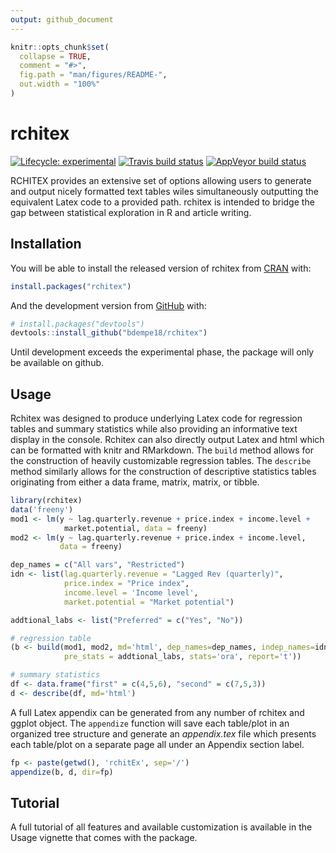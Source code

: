 ```yaml
---
output: github_document
---
```


<!-- README.md is generated from README.Rmd. Please edit that file -->

```r
knitr::opts_chunk$set(
  collapse = TRUE,
  comment = "#>",
  fig.path = "man/figures/README-",
  out.width = "100%"
)
```
# rchitex

<!-- badges: start -->
[![Lifecycle: experimental](https://img.shields.io/badge/lifecycle-experimental-orange.svg)](https://www.tidyverse.org/lifecycle/#experimental)
[![Travis build status](https://travis-ci.org/bdempe18/rchitex.svg?branch=master)](https://travis-ci.org/bdempe18/rchitex)
[![AppVeyor build status](https://ci.appveyor.com/api/projects/status/github/bdempe18/rchitex?branch=master&svg=true)](https://ci.appveyor.com/project/bdempe18/rchitex)
<!-- badges: end -->


RCHITEX provides an extensive set of options allowing users to generate and output nicely formatted text tables wiles simultaneously outputting the equivalent Latex code to a provided path. rchitex is intended to bridge the gap between statistical exploration in R and article writing.


## Installation

You will be able to install the released version of rchitex from [CRAN](https://CRAN.R-project.org) with:

``` r
install.packages("rchitex")
```

And the development version from [GitHub](https://github.com/) with:

``` r
# install.packages("devtools")
devtools::install_github("bdempe18/rchitex")
```

Until development exceeds the experimental phase, the package will only be available on github.

## Usage  

Rchitex was designed to produce underlying Latex code for regression tables and summary statistics while also providing an informative text display in the console. Rchitex can also directly output Latex and html which can be formatted with knitr and RMarkdown. The `build` method allows for the construction of heavily customizable regression tables. The `describe` method similarly allows for the construction of descriptive statistics tables originating from either a data frame, matrix, matrix, or tibble. 

```r
library(rchitex)
data('freeny')
mod1 <- lm(y ~ lag.quarterly.revenue + price.index + income.level + 
            market.potential, data = freeny)
mod2 <- lm(y ~ lag.quarterly.revenue + price.index + income.level, 
           data = freeny)

dep_names = c("All vars", "Restricted")
idn <- list(lag.quarterly.revenue = "Lagged Rev (quarterly)",
            price.index = "Price index",
            income.level = 'Income level',
            market.potential = "Market potential")

addtional_labs <- list("Preferred" = c("Yes", "No"))

# regression table
(b <- build(mod1, mod2, md='html', dep_names=dep_names, indep_names=idn,
            pre_stats = addtional_labs, stats='ora', report='t'))

# summary statistics
df <- data.frame("first" = c(4,5,6), "second" = c(7,5,3))
d <- describe(df, md='html')
```

A full Latex appendix can be generated from any number of rchitex and ggplot object. The `appendize` function will save each table/plot in an organized tree structure and generate an *appendix.tex* file which presents each table/plot on a separate page all under an Appendix section label. 

```r
fp <- paste(getwd(), 'rchitEx', sep='/')
appendize(b, d, dir=fp)
```

## Tutorial

A full tutorial of all features and available customization is available in the Usage vignette that comes with the package.
